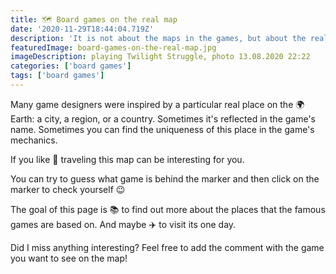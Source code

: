 ```yaml
---
title: 🗺️ Board games on the real map
date: '2020-11-29T18:44:04.719Z'
description: 'It is not about the maps in the games, but about the real places.'
featuredImage: board-games-on-the-real-map.jpg
imageDescription: playing Twilight Struggle, photo 13.08.2020 22:22
categories: ['board games']
tags: ['board games']
---
```


Many game designers were inspired by a particular real place on the 🌍 Earth: a city, a region, or a country. Sometimes it's reflected in the game's name. Sometimes you can find the uniqueness of this place in the game's mechanics.

If you like 🧳 traveling this map can be interesting for you.

You can try to guess what game is behind the marker and then click on the marker to check yourself 😉

The goal of this page is 📚 to find out more about the places that the famous games are based on. And maybe ✈️ to visit its one day.

Did I miss anything interesting? Feel free to add the comment with the game you want to see on the map!


<MapWithMarkersProps markers={boardGamesMarkers} />
<br />
